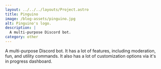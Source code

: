 ```yaml
---
layout: ../../../layouts/Project.astro
title: Pinguino
image: /blog-assets/pinguino.jpg
alt: Pinguino's logo.
description: |
  A multi-purpose Discord bot.
category: other
---
```


A multi-purpose Discord bot. It has a lot of features, including moderation, fun, and utility commands. It also has a lot of customization options via it's in progress dashboard.
